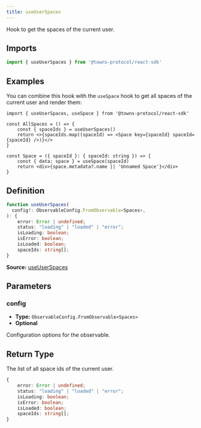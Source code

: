 ```yaml
---
title: useUserSpaces
---
```

Hook to get the spaces of the current user.

## Imports

```ts
import { useUserSpaces } from '@towns-protocol/react-sdk'
```

## Examples

You can combine this hook with the `useSpace` hook to get all spaces of the current user and render them:
```tsx
import { useUserSpaces, useSpace } from '@towns-protocol/react-sdk'

const AllSpaces = () => {
    const { spaceIds } = useUserSpaces()
    return <>{spaceIds.map((spaceId) => <Space key={spaceId} spaceId={spaceId} />)}</>
}

const Space = ({ spaceId }: { spaceId: string }) => {
    const { data: space } = useSpace(spaceId)
    return <div>{space.metadata?.name || 'Unnamed Space'}</div>
}
```

## Definition

```ts
function useUserSpaces(
  config?: ObservableConfig.FromObservable<Spaces>,
): {
    error: Error | undefined;
    status: "loading" | "loaded" | "error";
    isLoading: boolean;
    isError: boolean;
    isLoaded: boolean;
    spaceIds: string[];
}
```

**Source:** [useUserSpaces](https://github.com/towns-protocol/towns/blob/main/packages/react-sdk/src/useUserSpaces.ts)

## Parameters

### config

- **Type:** `ObservableConfig.FromObservable<Spaces>`
- **Optional**

Configuration options for the observable.

## Return Type

The list of all space ids of the current user.

```ts
{
    error: Error | undefined;
    status: "loading" | "loaded" | "error";
    isLoading: boolean;
    isError: boolean;
    isLoaded: boolean;
    spaceIds: string[];
}
```
